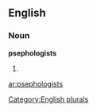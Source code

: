 
==English==

===Noun===
'''psephologists'''

# {{plural of|[[psephologist]]}}

[[Category:English plurals]]

[[ar:psephologists]]